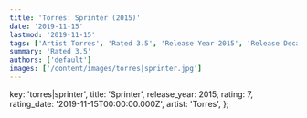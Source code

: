 ```yaml
---
title: 'Torres: Sprinter (2015)'
date: '2019-11-15'
lastmod: '2019-11-15'
tags: ['Artist Torres', 'Rated 3.5', 'Release Year 2015', 'Release Decade 2010']
summary: 'Rated 3.5'
authors: ['default']
images: ['/content/images/torres|sprinter.jpg']
---
```


  key: 'torres|sprinter',
  title: 'Sprinter',
  release_year: 2015,
  rating: 7,
  rating_date: '2019-11-15T00:00:00.000Z',
  artist: 'Torres',
};

<MusicRating data={data} />
